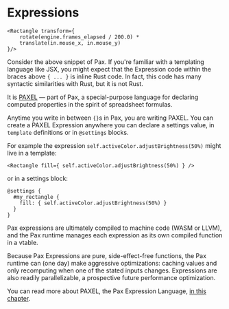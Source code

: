 # Expressions

[//]: # (cbe9f37cef36c8fa421f6ca500ac24bf:start)

```pax copy
<Rectangle transform={
    rotate(engine.frames_elapsed / 200.0) *
    translate(in.mouse_x, in.mouse_y)
}/>
```

Consider the above snippet of Pax.  If you're familiar with a templating language like JSX, you might expect that the Expression code within the braces above `{ ... }` is inline Rust code.  In fact, this code has many syntactic similarities with Rust, but it is not Rust.

It is [PAXEL](../reference/paxel.md) — part of Pax, a special-purpose language for declaring computed properties in the spirit of spreadsheet formulas.

Anytime you write in between `{}`s in Pax, you are writing PAXEL.  You can create a PAXEL Expression anywhere you can declare a settings value, in `template` definitions or in `@settings` blocks.

For example the expression `self.activeColor.adjustBrightness(50%)` might live in a template:

```pax 
<Rectangle fill={ self.activeColor.adjustBrightness(50%) } />
```
or in a settings block:
```pax
@settings {
  #my_rectangle {
    fill: { self.activeColor.adjustBrightness(50%) }
  }
}
```

Pax expressions are ultimately compiled to machine code (WASM or LLVM), and the Pax runtime manages each expression as its own compiled function in a vtable.

Because Pax Expressions are pure, side-effect-free functions, the Pax runtime can (one day) make aggressive optimizations: caching values
and only recomputing when one of the stated inputs changes.  Expressions are also readily parallelizable, a prospective future performance optimization.

You can read more about PAXEL, the Pax Expression Language, [in this chapter](../reference/paxel.md).

[//]: # (cbe9f37cef36c8fa421f6ca500ac24bf:stop)

